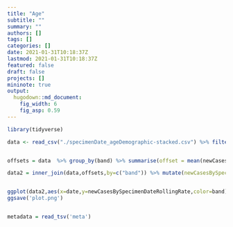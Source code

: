 ```yaml
---
title: "Age"
subtitle: ""
summary: ""
authors: []
tags: []
categories: []
date: 2021-01-31T10:18:37Z
lastmod: 2021-01-31T10:18:37Z
featured: false
draft: false
projects: []
mininote: true
output: 
  hugodown::md_document:
    fig_width: 6 
    fig_asp: 0.59
---
```



```r
library(tidyverse)
```
```r
data <- read_csv("./specimenDate_ageDemographic-stacked.csv") %>% filter(areaType=="overview") %>% filter(date>"2021-01-15") %>% filter(age!="unassigned") %>% filter(age!="60+") %>% separate(age,into=c("start_age"),sep="_") %>% mutate(start_age=as.numeric(start_age)) %>% mutate(band=case_when(start_age>79 ~ "80+",start_age>59 ~ "60-80",start_age>39 ~ "40-60",start_age>19 ~ "20-40")) %>% group_by(band,date) %>% summarise( newCasesBySpecimenDateRollingRate=mean(newCasesBySpecimenDateRollingRate) ) %>% mutate(newCasesBySpecimenDateRollingRate = log10(newCasesBySpecimenDateRollingRate))


offsets = data  %>% group_by(band) %>% summarise(offset = mean(newCasesBySpecimenDateRollingRate))

data2 = inner_join(data,offsets,by=c("band")) %>% mutate(newCasesBySpecimenDateRollingRate=newCasesBySpecimenDateRollingRate-offset)


ggplot(data2,aes(x=date,y=newCasesBySpecimenDateRollingRate,color=band))+geom_line()+geom_point()+labs(y="offset new cases by specimen date")+theme_bw()
ggsave('plot.png')


metadata = read_tsv('meta')
```